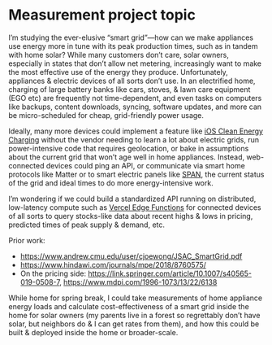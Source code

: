 # Measurement project topic

I’m studying the ever-elusive “smart grid”—how can we make appliances use energy more in tune with its peak production times, such as in tandem with home solar? While many customers don’t care, solar owners, especially in states that don’t allow net metering, increasingly want to make the most effective use of the energy they produce. Unfortunately, appliances & electric devices of all sorts don’t use. In an electrified home, charging of large battery banks like cars, stoves, & lawn care equipment (EGO etc) are frequently not time-dependent, and even tasks on computers like backups, content downloads, syncing, software updates, and more can be micro-scheduled for cheap, grid-friendly power usage.

Ideally, many more devices could implement a feature like [iOS Clean Energy Charging](https://support.apple.com/en-us/HT213323) without the vendor needing to learn a lot about electric grids, run power-intensive code that requires geolocation, or bake in assumptions about the current grid that won’t age well in home appliances. Instead, web-connected devices could ping an API, or communicate via smart home protocols like Matter or to smart electric panels like [SPAN](https://www.span.io), the current status of the grid and ideal times to do more energy-intensive work.

I’m wondering if we could build a standardized API running on distributed, low-latency compute such as [Vercel Edge Functions](https://vercel.com/features/edge-functions) for connected devices of all sorts to query stocks-like data about recent highs & lows in pricing, predicted times of peak supply & demand, etc.

Prior work:

- https://www.andrew.cmu.edu/user/cjoewong/JSAC_SmartGrid.pdf
- https://www.hindawi.com/journals/mpe/2018/8760575/
- On the pricing side: https://link.springer.com/article/10.1007/s40565-019-0508-7, https://www.mdpi.com/1996-1073/13/22/6138

While home for spring break, I could take measurements of home appliance energy loads and calculate cost-effectiveness of a smart grid inside the home for solar owners (my parents live in a forest so regrettably don’t have solar, but neighbors do & I can get rates from them), and how this could be built & deployed inside the home or broader-scale.

